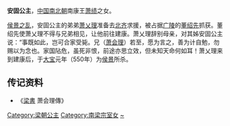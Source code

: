 {{東亞女性歷史人物
| 名稱=安固公主
| 身份=[[梁朝|梁朝]]公主
| 畫像=
| 說明=
| 姓=萧
| 名=
| 封爵=[[公主|公主]]
| 位號=
| 封號=安固公主
| 出生年=
| 逝世年=
| 諡號=
| 墳墓=
| 父親=南康王[[萧绩|萧绩]]
|}}
'''安固公主'''，[[中国|中国]][[南北朝|南北朝]]南康王[[萧绩|萧绩]]之女。

[[侯景之乱|侯景之乱]]，安固公主的弟弟[[萧乂理|萧乂理]]准备去[[北齐|北齐]]求援，被占据[[广陵|广陵]]的[[董绍先|董绍先]]抓获。董绍先使萧乂理不得与兄弟相见，让他前往建康。萧乂理辞别母亲，对其姊安固公主说：“事既如此，岂可合家受毙。兄（[[萧会理|萧会理]]）若至，愿为言之，善为计自勉，勿赐以为念也。家国阽危，虽死非恨，前途亦思立效，但未知天命何如耳！萧乂理来到建康后，于[[大宝_(南梁)|大宝]]元年（550年）为[[侯景|侯景]]所杀。

== 传记资料 ==

*《[[梁書|梁書]] 萧会理傳》

[[Category:梁朝公主|Category:梁朝公主]]
[[Category:南梁宗室女|Category:南梁宗室女]]
[[Category:蘭陵蕭氏|~]]